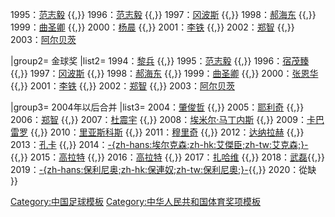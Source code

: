 {{Navbox
|basestyle = background:#EE1C25; color:yellow;
|name= 中国足球先生
| state = {{{state|autocollapse}}}
|titlestyle=background:#EE1C25; color:yellow; border:1px solid yellow; width:87%; font-size: 95%;
|title= [[中国足球先生|<span style="color:yellow">中国足球先生（金球奖）</span>]]
|group1= 中国足球先生
|list1= 1994：[[黎兵]] {{,}} 1995：[[范志毅]] {{,}} 1996：[[范志毅]] {{,}} 1997：[[豪尔赫·冈波斯|冈波斯]] {{,}} 1998：[[郝海东]] {{,}} 1999：[[曲圣卿]] {{,}} 2000：[[杨晨 (1974年)|杨晨]] {{,}} 2001：[[李铁]] {{,}} 2002：[[郑智]] {{,}} 2003：[[约尔格·阿尔贝茨|阿尔贝茨]]
  
|group2= 金球奖
|list2= 1994：[[黎兵]] {{,}} 1995：[[范志毅]] {{,}} 1996：[[宿茂臻]] {{,}} 1997：[[豪尔赫·冈波斯|冈波斯]] {{,}} 1998：[[郝海东]] {{,}} 1999：[[曲圣卿]] {{,}} 2000：[[张恩华]] {{,}} 2001：[[李铁]] {{,}} 2002：[[郑智]] {{,}} 2003：[[约尔格·阿尔贝茨|阿尔贝茨]]  

|group3= 2004年以后合并
|list3= 2004：[[肇俊哲]] {{,}} 2005：[[布兰科·耶利奇|耶利奇]] {{,}} 2006：[[郑智]] {{,}} 2007：[[杜震宇]] {{,}} 2008：[[埃米尔·马丁内斯|埃米尔·马丁内斯]] {{,}} 2009：[[森美爾·卡巴雷諾|卡巴雷罗]] {{,}} 2010：[[杜维尔·里亚斯科斯|里亚斯科斯]] {{,}} 2011：[[穆里奇]] {{,}} 2012：[[克里斯蒂安·达纳拉赫|达纳拉赫]] {{,}} 2013：[[达里奥·孔卡|孔卡]] {{,}} 2014：[[艾克森|-{zh-hans:埃尔克森;zh-hk:艾傑臣;zh-tw:艾克森;}-]] {{,}} 2015：[[里卡多·高拉特|高拉特]] {{,}} 2016：[[里卡多·高拉特|高拉特]] {{,}} 2017：[[埃兰·扎哈维|扎哈维]] {{,}} 2018：[[武磊]]{{,}} 2019：[[何塞·保罗·贝塞拉·马希尔·儒尼奥尔|-{zh-hans:保利尼奥;zh-hk:保連奴;zh-tw:保利尼奧;}-]]{{,}} 2020：從缺
}}<noinclude>
{{collapsible option}}
{{DEFAULTSORT:China football 2nd level league champions}}
[[Category:中国足球模板]]
[[Category:中华人民共和国体育奖项模板]]
</noinclude>